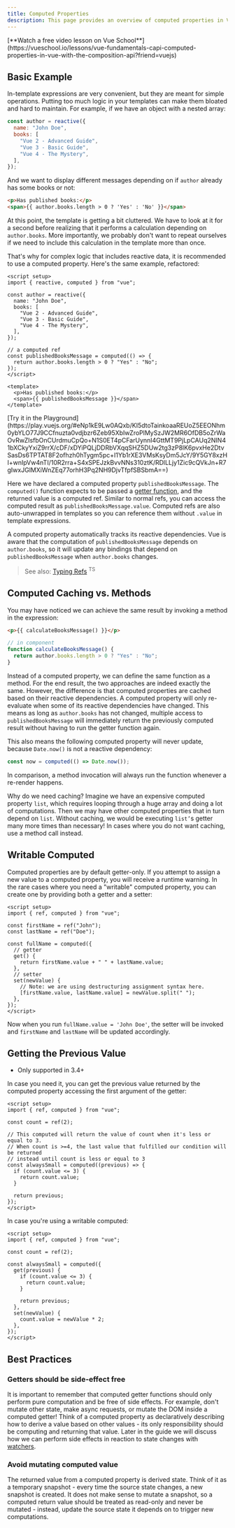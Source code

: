 ```yaml
---
title: Computed Properties
description: This page provides an overview of computed properties in Vue.js, demonstrating their usage and advantages in managing reactive data.
---
```


<span class="custom-link">
  [**Watch a free video lesson on Vue
  School**](https://vueschool.io/lessons/vue-fundamentals-capi-computed-properties-in-vue-with-the-composition-api?friend=vuejs)
</span>

## Basic Example​

In-template expressions are very convenient, but they are meant for simple operations. Putting too much logic in your templates can make them bloated and hard to maintain. For example, if we have an object with a nested array:

```js
const author = reactive({
  name: "John Doe",
  books: [
    "Vue 2 - Advanced Guide",
    "Vue 3 - Basic Guide",
    "Vue 4 - The Mystery",
  ],
});
```

And we want to display different messages depending on if `author` already has some books or not:

```html
<p>Has published books:</p>
<span>{{ author.books.length > 0 ? 'Yes' : 'No' }}</span>
```

At this point, the template is getting a bit cluttered. We have to look at it for a second before realizing that it performs a calculation depending on `author.books`. More importantly, we probably don't want to repeat ourselves if we need to include this calculation in the template more than once.

That's why for complex logic that includes reactive data, it is recommended to use a computed property. Here's the same example, refactored:

```vue
<script setup>
import { reactive, computed } from "vue";

const author = reactive({
  name: "John Doe",
  books: [
    "Vue 2 - Advanced Guide",
    "Vue 3 - Basic Guide",
    "Vue 4 - The Mystery",
  ],
});

// a computed ref
const publishedBooksMessage = computed(() => {
  return author.books.length > 0 ? "Yes" : "No";
});
</script>

<template>
  <p>Has published books:</p>
  <span>{{ publishedBooksMessage }}</span>
</template>
```

<span class="custom-link">
  [Try it in the
  Playground](https://play.vuejs.org/#eNp1kE9Lw0AQxb/KI5dtoTainkoaaREUoZ5EEONhm0ybYLO77J9CCfnuzta0vdjbzr6Zeb95XbIwZroPlMySzJW2MR6OfDB5oZrWaOvRwZIsfbOnCUrdmuCpQo+N1S0ET4pCFarUynnI4GttMT9PjLpCAUq2NIN41bXCkyYxiZ9rrX/cDF/xDYiPQLjDDRbVXqqSHZ5DUw2tg3zP8lK6pvxHe2DtvSasDs6TPTAT8F2ofhzh0hTygm5pc+I1Yb1rXE3VMsKsyDm5JcY/9Y5GY8xzHI+wnIpVw4nTI/10R2rra+S4xSPEJzkBvvNNs310ztK/RDlLLjy1Zic9cQVkJn+R7gIwxJGlMXiWnZEq77orhH3Pq2NH9DjvTfpfSBSbmA==)
</span>

Here we have declared a computed property `publishedBooksMessage`. The `computed()` function expects to be passed a <span class="custom-link">[getter function](https://developer.mozilla.org/en-US/docs/Web/JavaScript/Reference/Functions/get#description)</span>, and the returned value is a computed ref. Similar to normal refs, you can access the computed result as `publishedBooksMessage.value`. Computed refs are also auto-unwrapped in templates so you can reference them without `.value` in template expressions.

A computed property automatically tracks its reactive dependencies. Vue is aware that the computation of `publishedBooksMessage` depends on `author.books`, so it will update any bindings that depend on `publishedBooksMessage` when `author.books` changes.

> See also: <span class="custom-link">[Typing Refs](https://vuejs.org/guide/typescript/composition-api#typing-computed)</span> <sup>TS</sup>

## Computed Caching vs. Methods

You may have noticed we can achieve the same result by invoking a method in the expression:

```html
<p>{{ calculateBooksMessage() }}</p>
```

```js
// in component
function calculateBooksMessage() {
  return author.books.length > 0 ? "Yes" : "No";
}
```

Instead of a computed property, we can define the same function as a method. For the end result, the two approaches are indeed exactly the same. However, the difference is that computed properties are cached based on their reactive dependencies. A computed property will only re-evaluate when some of its reactive dependencies have changed. This means as long as `author.books` has not changed, multiple access to `publishedBooksMessage` will immediately return the previously computed result without having to run the getter function again.

This also means the following computed property will never update, because `Date.now()` is not a reactive dependency:

```js
const now = computed(() => Date.now());
```

In comparison, a method invocation will always run the function whenever a re-render happens.

Why do we need caching? Imagine we have an expensive computed property `list`, which requires looping through a huge array and doing a lot of computations. Then we may have other computed properties that in turn depend on `list`. Without caching, we would be executing `list’`s getter many more times than necessary! In cases where you do not want caching, use a method call instead.

## Writable Computed​

Computed properties are by default getter-only. If you attempt to assign a new value to a computed property, you will receive a runtime warning. In the rare cases where you need a "writable" computed property, you can create one by providing both a getter and a setter:

```vue
<script setup>
import { ref, computed } from "vue";

const firstName = ref("John");
const lastName = ref("Doe");

const fullName = computed({
  // getter
  get() {
    return firstName.value + " " + lastName.value;
  },
  // setter
  set(newValue) {
    // Note: we are using destructuring assignment syntax here.
    [firstName.value, lastName.value] = newValue.split(" ");
  },
});
</script>
```

Now when you run `fullName.value = 'John Doe'`, the setter will be invoked and `firstName` and `lastName` will be updated accordingly.

## Getting the Previous Value​

- Only supported in 3.4+

In case you need it, you can get the previous value returned by the computed property accessing the first argument of the getter:

```vue
<script setup>
import { ref, computed } from "vue";

const count = ref(2);

// This computed will return the value of count when it's less or equal to 3.
// When count is >=4, the last value that fulfilled our condition will be returned
// instead until count is less or equal to 3
const alwaysSmall = computed((previous) => {
  if (count.value <= 3) {
    return count.value;
  }

  return previous;
});
</script>
```

In case you're using a writable computed:

```vue
<script setup>
import { ref, computed } from "vue";

const count = ref(2);

const alwaysSmall = computed({
  get(previous) {
    if (count.value <= 3) {
      return count.value;
    }

    return previous;
  },
  set(newValue) {
    count.value = newValue * 2;
  },
});
</script>
```

## Best Practices​

### Getters should be side-effect free​

It is important to remember that computed getter functions should only perform pure computation and be free of side effects. For example, don't mutate other state, make async requests, or mutate the DOM inside a computed getter! Think of a computed property as declaratively describing how to derive a value based on other values - its only responsibility should be computing and returning that value. Later in the guide we will discuss how we can perform side effects in reaction to state changes with <span class="custom-link">[watchers](https://vuejs.org/guide/essentials/watchers)</span>.

### Avoid mutating computed value​

The returned value from a computed property is derived state. Think of it as a temporary snapshot - every time the source state changes, a new snapshot is created. It does not make sense to mutate a snapshot, so a computed return value should be treated as read-only and never be mutated - instead, update the source state it depends on to trigger new computations.
